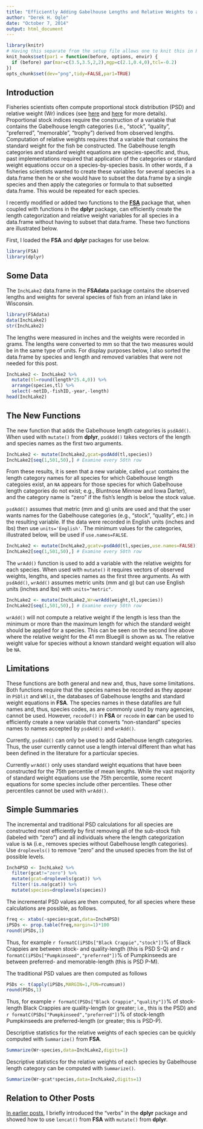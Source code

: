 ```yaml
---
title: "Efficiently Adding Gabelhouse Lengths and Relative Weights to a data.frame (using dplyr)"
author: "Derek H. Ogle"
date: "October 7, 2014"
output: html_document
---
```


```r
library(knitr)
# Having this separate from the setup file allows one to knit this in RStudio.
knit_hooks$set(par1 = function(before, options, envir) {
  if (before) par(mar=c(3.5,3.5,2,2),mgp=c(2.1,0.4,0),tcl=-0.2)
})
opts_chunk$set(dev="png",tidy=FALSE,par1=TRUE)
```

## Introduction
Fisheries scientists often compute proportional stock distribution (PSD) and relative weight (Wr) indices (see [here](https://sites.google.com/site/fishrfiles/home/ifswr-drafts/SizeStructure_IntroFishScience.pdf) and [here](https://sites.google.com/site/fishrfiles/gnrl/RelativeWeight.pdf) for more details).  Proportional stock indices require the construction of a variable that contains the Gabelhouse length categories (i.e., "stock", "quality", "preferred", "memorable", "trophy") derived from observed lengths.  Computation of relative weights requires that a variable that contains the standard weight for the fish be constructed.  The Gabelhouse length categories and standard weight equations are species-specific and, thus, past implementations required that application of the categories or standard weight equations occur on a species-by-species basis.  In other words, if a fisheries scientists wanted to create these variables for several species in a data.frame then he or she would have to subset the data.frame by a single species and then apply the categories or formula to that subsetted data.frame.  This would be repeated for each species.

I recently modified or added two functions to the **[FSA](http://fishr.wordpress.com/fsa/)** package that, when coupled with functions in the **dplyr** package, can efficiently create the length categorization and relative weight variables for all species in a data.frame without having to subset that data.frame.  These two functions are illustrated below.

First, I loaded the **FSA** and **dplyr** packages for use below.
```r
library(FSA)
library(dplyr)
```


## Some Data
The `InchLake2` data.frame in the **FSAdata** package contains the observed lengths and weights for several species of fish from an inland lake in Wisconsin.
```r
library(FSAdata)
data(InchLake2)
str(InchLake2)
```

The lengths were measured in inches and the weights were recorded in grams.  The lengths were converted to mm so that the two measures would be in the same type of units.  For display purposes below, I also sorted the data.frame by species and length and removed variables that were not needed for this post.

```r
InchLake2 <- InchLake2 %>%
  mutate(tl=round(length*25.4,0)) %>%
  arrange(species,tl) %>%
  select(-netID,-fishID,-year,-length)
head(InchLake2)
```

## The New Functions
The new function that adds the Gabelhouse length categories is ``psdAdd()``.  When used with ``mutate()`` from **dplyr**, ``psdAdd()`` takes vectors of the length and species names as the first two arguments.
```r
InchLake2 <- mutate(InchLake2,gcat=psdAdd(tl,species))
InchLake2[seq(1,501,50),] # Examine every 50th row
```

From these results, it is seen that a new variable, called `gcat` contains the length category names for all species for which Gabelhouse length categoies exist, an `NA` appears for those species for which Gabelhouse length categories do not exist; e.g., Bluntnose Minnow and Iowa Darter), and the category name is "zero" if the fish's length is below the stock value.

``psdAdd()`` assumes that metric (mm and g) units are used and that the user wants names for the Gabelhouse categories (e.g., "stock", "quality", etc.) in the resulting variable.  If the data were recorded in English units (inches and lbs) then use ``units='English'``.  The minimum values for the categories, illustrated below, will be used if ``use.names=FALSE``.

```r
InchLake2 <- mutate(InchLake2,gcatv=psdAdd(tl,species,use.names=FALSE))
InchLake2[seq(1,501,50),] # Examine every 50th row
```

The ``wrAdd()`` function is used to add a variable with the relative weights for each species.  When used with ``mutate()`` it requires vectors of observed weights, lengths, and species names as the first three arguments.   As with ``psdAdd()``, ``wrAdd()`` assumes metric units (mm and g) but can use English units (inches and lbs) with ``units="metric"``.
```r
InchLake2 <- mutate(InchLake2,Wr=wrAdd(weight,tl,species))
InchLake2[seq(1,501,50),] # Examine every 50th row
```

``wrAdd()`` will not compute a relative weight if the length is less than the minimum or more than the maximum length for which the standard weight should be applied for a species.  This can be seen on the second line above where the relative weight for the 41 mm Bluegill is shown as `NA`.  The relative weight value for species without a known standard weight equation will also be `NA`.

## Limitations
These functions are both general and new and, thus, have some limitations.  Both functions require that the species names be recorded as they appear in `PSDlit` and `WRlit`, the databases of Gabelhouse lengths and standard weight equations in **FSA**.  The species names in these datafiles are full names and, thus, species codes, as are commonly used by many agencies, cannot be used.  However, `recodeF()` in **FSA** or `recode` in **car** can be used to efficiently create a new variable that converts "non-standard" species names to names accepted by `psdAdd()` and `wrAdd()`.

Currently, `psdAdd()` can only be used to add Gabelhouse length categories.  Thus, the user currently cannot use a length interval different than what has been defined in the literature for a particular species.

Currently `wrAdd()` only uses standard weight equations that have been constructed for the 75th percentile of mean lengths.  While the vast majority of standard weight equations use the 75th percentile, some recent equations for some species include other percentiles.  These other percentiles cannot be used with `wrAdd()`.

## Simple Summaries
The incremental and traditional PSD calculations for all species are constructed most efficiently by first removing all of the sub-stock fish (labeled with "zero") and all individuals where the length categorization value is `NA` (i.e., removes species without Gabelhouse length categories).  Use `droplevels()` to remove "zero" and the unused species from the list of possible levels.
```r
Inch4PSD <- InchLake2 %>%
  filter(gcat!="zero") %>%
  mutate(gcat=droplevels(gcat)) %>%
  filter(!is.na(gcat)) %>%
  mutate(species=droplevels(species))
```

The incremental PSD values are then computed, for all species where these calculations are possible, as follows.
```r
freq <- xtabs(~species+gcat,data=Inch4PSD)
iPSDs <- prop.table(freq,margin=1)*100
round(iPSDs,1)
```
Thus, for example `r formatC(iPSDs["Black Crappie","stock"])`% of Black Crappies are between stock- and quality-length (this is PSD S-Q) and `r formatC(iPSDs["Pumpkinseed","preferred"])`% of Pumpkinseeds are between preferred- and memorable-length (this is PSD P-M).

The traditional PSD values are then computed as follows
```r
PSDs <- t(apply(iPSDs,MARGIN=1,FUN=rcumsum))
round(PSDs,1)
```
Thus, for example `r formatC(PSDs["Black Crappie","quality"])`% of stock-length Black Crappies are quality-length (or greater; i.e., this is the PSD) and `r formatC(PSDs["Pumpkinseed","preferred"])`% of stock-length Pumpkinseeds are preferred-length (or greater; this is PSD-P).

Descriptive statistics for the relative weights of each species can be quickly computed with `Summarize()` from **FSA**.
```r
Summarize(Wr~species,data=InchLake2,digits=1)
```

Descriptive statistics for the relative weights of each species by Gabelhouse length category can be computed with `Summarize()`.
```r
Summarize(Wr~gcat*species,data=InchLake2,digits=1)
```

## Relation to Other Posts
[In earlier posts](http://fishr.wordpress.com/2014/09/28/updated-dplyr-examples/), I briefly introduced the "verbs" in the **dplyr** package and showed how to use `lencat()` from **FSA** with `mutate()` from **dplyr**.
